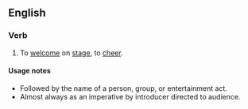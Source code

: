 {{move}}
==English==

===Verb===
{{infl|en|verb|head=to [[give]] [[it]] [[up]]}} 

# {{context|usually|with for}} To [[welcome]] on [[stage]], to [[cheer]].

====Usage notes====
* Followed by the name of a person, group, or entertainment act.
* Almost always as an imperative by introducer directed to audience.